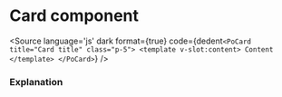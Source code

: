 # Card component




<Description of={PoCard} />

<Canvas withToolbar>
    <div class="po-flex po-flex-col po-space-y-5">
        <Story id="components-card--basic" />
        <Story id="components-card--with-title" />
    </div>
</Canvas>

<Source
  language='js'
  dark
  format={true}
  code={dedent`
    <PoCard title="Card title" class="p-5">
        <template v-slot:content>
        Content
        </template>
    </PoCard>
  `}
/>

### Explanation

<ArgsTable of={PoCard} />
